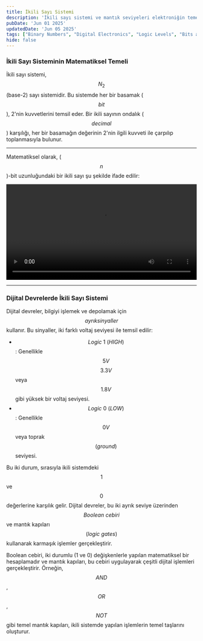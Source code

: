 ```yaml
---
title: İkili Sayı Sistemi
description: 'İkili sayı sistemi ve mantık seviyeleri elektroniğin temelidir.'
pubDate: 'Jun 01 2025'
updatedDate: 'Jun 05 2025'
tags: ["Binary Numbers", "Digital Electronics", "Logic Levels", "Bits and Bytes", "Binary System", "Digital Circuits", "Electronics Fundamentals", "Logic Gates", "Voltage Levels", "Manim Animations", "Digital Signal Graph"]
hide: false
---
```


### İkili Sayı Sisteminin Matematiksel Temeli

İkili sayı sistemi, $$N_{2}$$ (base-2) sayı sistemidir. Bu sistemde her bir basamak ($$bit$$), 2'nin kuvvetlerini temsil eder. Bir ikili sayının ondalık ($$decimal$$) karşılığı, her bir basamağın değerinin 2'nin ilgili kuvveti ile çarpılıp toplanmasıyla bulunur.

---

Matematiksel olarak, ($$n$$)-bit uzunluğundaki bir ikili sayı şu şekilde ifade edilir:

<video controls width="100%">
  <source src="/videos/BinaryNumberExplanation.mp4" type="video/mp4" />
</video>

---

### Dijital Devrelerde İkili Sayı Sistemi

Dijital devreler, bilgiyi işlemek ve depolamak için $$ayrık sinyaller$$ kullanır. Bu sinyaller, iki farklı voltaj seviyesi ile temsil edilir:

- $$Logic \ 1 \ (HIGH)$$: Genellikle $$5V$$ $$3.3V$$ veya $$1.8V$$ gibi yüksek bir voltaj seviyesi.
- $$Logic \ 0 \ (LOW)$$: Genellikle $$0V$$ veya toprak $$(ground)$$ seviyesi.

Bu iki durum, sırasıyla ikili sistemdeki $$1$$ ve $$0$$ değerlerine karşılık gelir. Dijital devreler, bu iki ayrık seviye üzerinden $$Boolean \ cebiri$$ ve mantık kapıları $$(logic \ gates)$$ kullanarak karmaşık işlemler gerçekleştirir.

Boolean cebiri, iki durumlu (1 ve 0) değişkenlerle yapılan matematiksel bir hesaplamadır ve mantık kapıları, bu cebiri uygulayarak çeşitli dijital işlemleri gerçekleştirir. Örneğin, $$AND$$, $$OR$$, $$NOT$$ gibi temel mantık kapıları, ikili sistemde yapılan işlemlerin temel taşlarını oluşturur.
